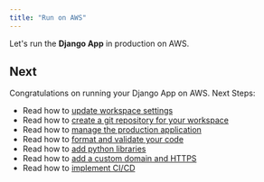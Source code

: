 ```yaml
---
title: "Run on AWS"
---
```


Let's run the **Django App** in production on AWS.

<Snippet file="aws-setup.mdx" />

<Snippet file="update-django-app-prd-secrets.mdx" />

<Snippet file="create-aws-resources.mdx" />

<Snippet file="production-django-app.mdx" />

<Snippet file="ai-app-update-production.mdx" />

<Snippet file="ai-app-delete-aws-resources.mdx" />

## Next

Congratulations on running your Django App on AWS. Next Steps:

- Read how to [update workspace settings](/templates/how-to/workspace-settings)
- Read how to [create a git repository for your workspace](/templates/how-to/git-repo)
- Read how to [manage the production application](/templates/how-to/production-app)
- Read how to [format and validate your code](/templates/how-to/format-and-validate)
- Read how to [add python libraries](/templates/how-to/install)
- Read how to [add a custom domain and HTTPS](/templates/how-to/domain-https)
- Read how to [implement CI/CD](/templates/how-to/ci-cd)